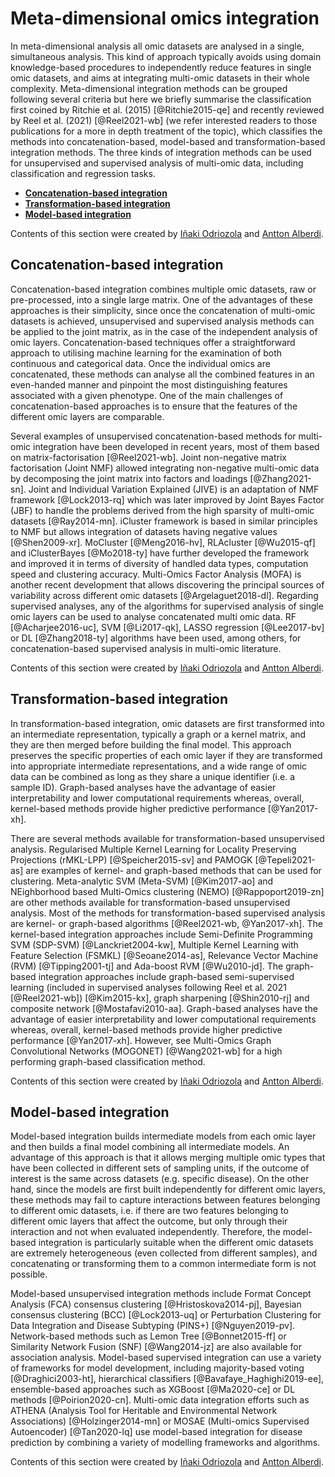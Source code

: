 # Meta-dimensional omics integration {#meta-dimensional-omics-integration}

In meta-dimensional analysis all omic datasets are analysed in a single, simultaneous analysis. This kind of approach typically avoids using domain knowledge-based procedures to independently reduce features in single omic datasets, and aims at integrating multi-omic datasets in their whole complexity. Meta-dimensional integration methods can be grouped following several criteria but here we briefly summarise the classification first coined by Ritchie et al. (2015) [@Ritchie2015-qe] and recently reviewed by Reel et al. (2021) [@Reel2021-wb] (we refer interested readers to those publications for a more in depth treatment of the topic), which classifies the methods into concatenation-based, model-based and transformation-based integration methods. The three kinds of integration methods can be used for unsupervised and supervised analysis of multi-omic data, including classification and regression tasks.

* **[Concatenation-based integration](#multi-staged-omics-integration-concatenation-based)**
* **[Transformation-based integration](#multi-staged-omics-integration-transformation-based)**
* **[Model-based integration](#multi-staged-omics-integration-model-based)**

:::: {.authorbox}
Contents of this section were created by [Iñaki Odriozola](#inaki-odriozola) and [Antton Alberdi](#antton-alberdi).
:::

## Concatenation-based integration {#multi-staged-omics-integration-concatenation-based}

Concatenation-based integration combines multiple omic datasets, raw or pre-processed, into a single large matrix. One of the advantages of these approaches is their simplicity, since once the concatenation of multi-omic datasets is achieved, unsupervised and supervised analysis methods can be applied to the joint matrix, as in the case of the independent analysis of omic layers. Concatenation-based techniques offer a straightforward approach to utilising machine learning for the examination of both continuous and categorical data. Once the individual omics are concatenated, these methods can analyse all the combined features in an even-handed manner and pinpoint the most distinguishing features associated with a given phenotype. One of the main challenges of concatenation-based approaches is to ensure that the features of the different omic layers are comparable.

Several examples of unsupervised concatenation-based methods for multi-omic integration have been developed in recent years, most of them based on matrix-factorisation [@Reel2021-wb]. Joint non-negative matrix factorisation (Joint NMF) allowed integrating non-negative multi-omic data by decomposing the joint matrix into factors and loadings [@Zhang2021-sn]. Joint and Individual Variation Explained (JIVE) is an adaptation of NMF framework [@Lock2013-rq] which was later improved by Joint Bayes Factor (JBF) to handle the problems derived from the high sparsity of multi-omic datasets [@Ray2014-mn]. iCluster framework is based in similar principles to NMF but allows integration of datasets having negative values [@Shen2009-xr]. MoCluster [@Meng2016-hv], RLAcluster [@Wu2015-qf] and iClusterBayes [@Mo2018-ty] have further developed the framework and improved it in terms of diversity of handled data types, computation speed and clustering accuracy. Multi-Omics Factor Analysis (MOFA) is another recent development that allows discovering the principal sources of variability across different omic datasets [@Argelaguet2018-dl]. Regarding supervised analyses, any of the algorithms for supervised analysis of single omic layers can be used to analyse concatenated multi omic data. RF [@Acharjee2016-uc], SVM [@Li2017-qk], LASSO regression [@Lee2017-bv] or DL [@Zhang2018-ty] algorithms have been used, among others, for concatenation-based supervised analysis in multi-omic literature.

:::: {.authorbox}
Contents of this section were created by [Iñaki Odriozola](#inaki-odriozola) and [Antton Alberdi](#antton-alberdi).
:::

## Transformation-based integration {#multi-staged-omics-integration-transformation-based}

In transformation-based integration, omic datasets are first transformed into an intermediate representation, typically a graph or a kernel matrix, and they are then merged before building the final model. This approach preserves the specific properties of each omic layer if they are transformed into appropriate intermediate representations, and a wide range of omic data can be combined as long as they share a unique identifier (i.e. a sample ID). Graph-based analyses have the advantage of easier interpretability and lower computational requirements whereas, overall, kernel-based methods provide higher predictive performance [@Yan2017-xh].

There are several methods available for transformation-based unsupervised analysis. Regularised Multiple Kernel Learning for Locality Preserving Projections (rMKL-LPP) [@Speicher2015-sv] and PAMOGK [@Tepeli2021-as] are examples of kernel- and graph-based methods that can be used for clustering. Meta-analytic SVM (Meta-SVM) [@Kim2017-ao] and NEighborhood based Multi-Omics clustering (NEMO) [@Rappoport2019-zn] are other methods available for transformation-based unsupervised analysis. Most of the methods for transformation-based supervised analysis are kernel- or graph-based algorithms [@Reel2021-wb, @Yan2017-xh]. The kernel-based integration approaches include Semi-Definite Programming SVM (SDP-SVM) [@Lanckriet2004-kw], Multiple Kernel Learning with Feature Selection (FSMKL) [@Seoane2014-as], Relevance Vector Machine (RVM) [@Tipping2001-tj] and Ada-boost RVM [@Wu2010-jd]. The graph-based integration approaches include graph-based semi-supervised learning (included in supervised analyses following Reel et al. 2021 [@Reel2021-wb]) [@Kim2015-kx], graph sharpening [@Shin2010-rj] and composite network [@Mostafavi2010-aa]. Graph-based analyses have the advantage of easier interpretability and lower computational requirements whereas, overall, kernel-based methods provide higher predictive performance [@Yan2017-xh]. However, see Multi-Omics Graph Convolutional Networks (MOGONET) [@Wang2021-wb] for a high performing graph-based classification method.

:::: {.authorbox}
Contents of this section were created by [Iñaki Odriozola](#inaki-odriozola) and [Antton Alberdi](#antton-alberdi).
:::

## Model-based integration {#multi-staged-omics-integration-model-based}

Model-based integration builds intermediate models from each omic layer and then builds a final model combining all intermediate models. An advantage of this approach is that it allows merging multiple omic types that have been collected in different sets of sampling units, if the outcome of interest is the same across datasets (e.g. specific disease). On the other hand, since the models are first built independently for different omic layers, these methods may fail to capture interactions between features belonging to different omic datasets, i.e. if there are two features belonging to different omic layers that affect the outcome, but only through their interaction and not when evaluated independently. Therefore, the model-based integration is particularly suitable when the different omic datasets are extremely heterogeneous (even collected from different samples), and concatenating or transforming them to a common intermediate form is not possible.

Model-based unsupervised integration methods include Format Concept Analysis (FCA) consensus clustering [@Hristoskova2014-pj], Bayesian consensus clustering (BCC) [@Lock2013-uq] or Perturbation Clustering for Data Integration and Disease Subtyping (PINS+) [@Nguyen2019-pv]. Network-based methods such as Lemon Tree [@Bonnet2015-ff] or Similarity Network Fusion (SNF) [@Wang2014-jz] are also available for association analysis. Model-based supervised integration can use a variety of frameworks for model development, including majority-based voting [@Draghici2003-ht], hierarchical classifiers [@Bavafaye_Haghighi2019-ee], ensemble-based approaches such as XGBoost [@Ma2020-ce] or DL methods [@Poirion2020-cn]. Multi-omic data integration efforts such as ATHENA (Analysis Tool for Heritable and Environmental Network Associations) [@Holzinger2014-mn] or MOSAE (Multi-omics Supervised Autoencoder) [@Tan2020-lq] use model-based integration for disease prediction by combining a variety of modelling frameworks and algorithms.

:::: {.authorbox}
Contents of this section were created by [Iñaki Odriozola](#inaki-odriozola) and [Antton Alberdi](#antton-alberdi).
:::
